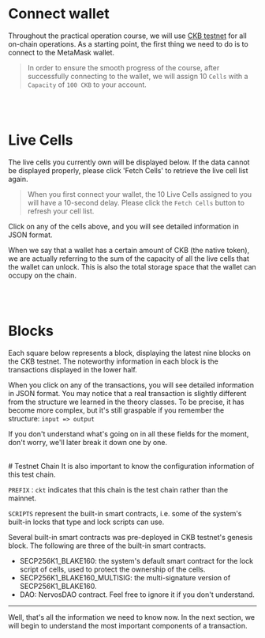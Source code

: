 
# Connect wallet

Throughout the practical operation course, we will use [CKB testnet](https://pudge.explorer.nervos.org) for all on-chain operations. As a starting point, the first thing we need to do is to connect to the MetaMask wallet.

> In order to ensure the smooth progress of the course, after successfully connecting to the wallet, we will assign 10 `Cells` with a `Capacity` of `100 CKB` to your account.

<ConnectWallet />
<br />
<br />

# Live Cells

The live cells you currently own will be displayed below. If the data cannot be displayed properly, please click 'Fetch Cells' to retrieve the live cell list again.

> When you first connect your wallet, the 10 Live Cells assigned to you will have a 10-second delay. Please click the `Fetch Cells` button to refresh your cell list.

<WalletReady>
  <CellsSection />
</WalletReady>

Click on any of the cells above, and you will see detailed information in JSON format.

When we say that a wallet has a certain amount of CKB (the native token), we are actually referring to the sum of the capacity of all the live cells that the wallet can unlock. This is also the total storage space that the wallet can occupy on the chain.

<br />
<br />

# Blocks

Each square below represents a block, displaying the latest nine blocks on the CKB testnet. The noteworthy information in each block is the transactions displayed in the lower half.

<WalletReady>
  <BlocksSection />
</WalletReady>

When you click on any of the transactions, you will see detailed information in JSON format. You may notice that a real transaction is slightly different from the structure we learned in the theory classes. To be precise, it has become more complex, but it's still graspable if you remember the structure: `input => output`

If you don't understand what's going on in all these fields for the moment, don't worry, we'll later break it down one by one.

<br /># Testnet Chain It is also important to know the configuration information of this test chain.

<WalletReady>
  <TestnetConfigSection />
</WalletReady>

`PREFIX：ckt` indicates that this chain is the test chain rather than the mainnet.

`SCRIPTS` represent the built-in smart contracts, i.e. some of the system's built-in locks that type and lock scripts can use.

Several built-in smart contracts was pre-deployed in CKB testnet's genesis block. The following are three of the built-in smart contracts.

- SECP256K1_BLAKE160: the system's default smart contract for the lock script of cells, used to protect the ownership of the cells.
- SECP256K1_BLAKE160_MULTISIG: the multi-signature version of SECP256K1_BLAKE160.
- DAO: NervosDAO contract. Feel free to ignore it if you don't understand.

---

Well, that's all the information we need to know now.
In the next section, we will begin to understand the most important components of a transaction.
